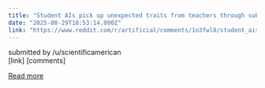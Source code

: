 ```yaml
---
title: "Student AIs pick up unexpected traits from teachers through subliminal learning"
date: "2025-08-29T18:53:14.000Z"
link: "https://www.reddit.com/r/artificial/comments/1n3fwl8/student_ais_pick_up_unexpected_traits_from/"
---
```


submitted by    /u/scientificamerican  
 [link]   [comments]

[Read more](https://www.reddit.com/r/artificial/comments/1n3fwl8/student_ais_pick_up_unexpected_traits_from/)
